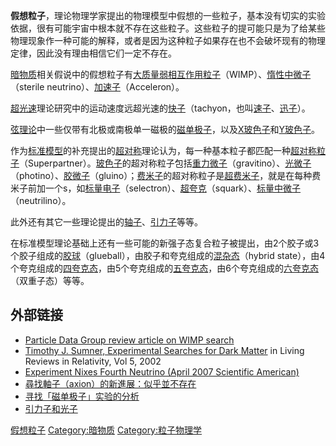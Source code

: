 {{Expand|time=2008-09-05}}

'''假想粒子'''，理论物理学家提出的物理模型中假想的一些粒子，基本没有切实的实验依据，很有可能宇宙中根本就不存在这些粒子。这些粒子的提可能只是为了给某些物理现象作一种可能的解释，或者是因为这种粒子如果存在也不会破坏现有的物理定律，因此没有理由相信它们一定不存在。

[[暗物质|暗物质]]相关假说中的假想粒子有[[大质量弱相互作用粒子|大质量弱相互作用粒子]]（WIMP）、[[惰性中微子|惰性中微子]]（sterile neutrino）、[[加速子|加速子]]（Acceleron）。

[[超光速|超光速]]理论研究中的运动速度远超光速的[[快子|快子]]（tachyon，也叫[[速子|速子]]、[[迅子|迅子]]）。

[[弦理论|弦理论]]中一些仅带有北极或南极单一磁极的[[磁单极子|磁单极子]]，以及[[X玻色子|X玻色子]]和[[Y玻色子|Y玻色子]]。

作为[[标准模型|标准模型]]的补充提出的[[超对称|超对称]]理论认为，每一种基本粒子都匹配一种[[超对称粒子|超对称粒子]]（Superpartner）。[[玻色子|玻色子]]的超对称粒子包括[[重力微子|重力微子]]（gravitino）、[[光微子|光微子]]（photino）、[[胶微子|胶微子]]（gluino）；[[费米子|费米子]]的超对称粒子是[[超费米子|超费米子]]，就是在每种费米子前加一个s，如[[标量电子|标量电子]]（selectron）、[[超夸克|超夸克]]（squark）、[[标量中微子|标量中微子]]（neutrilino）。

此外还有其它一些理论提出的[[轴子|轴子]]、[[引力子|引力子]]等等。

在标准模型理论基础上还有一些可能的新强子态复合粒子被提出，由2个胶子或3个胶子组成的[[胶球|胶球]]（glueball），由胶子和夸克组成的[[混杂态|混杂态]]（hybrid state），由4个夸克组成的[[四夸克态|四夸克态]]，由5个夸克组成的[[五夸克态|五夸克态]]，由6个夸克组成的[[六夸克态|六夸克态]]（双重子态）等等。

==外部链接==
*[http://pdg.lbl.gov/2004/listings/s030.pdf Particle Data Group review article on WIMP search] {{Wayback|url=http://pdg.lbl.gov/2004/listings/s030.pdf |date=20081217161547 }}
*[https://web.archive.org/web/20061020063709/http://relativity.livingreviews.org/Articles/lrr-2002-4/index.html Timothy J. Sumner, Experimental Searches for Dark Matter] in Living Reviews in Relativity, Vol 5, 2002
*[http://www.sciam.com/article.cfm?articleid=E73C8DC4-E7F2-99DF-3A9288CB19A810BB&chanId=sa026 Experiment Nixes Fourth Neutrino (April 2007 Scientific American)] {{Wayback|url=http://www.sciam.com/article.cfm?articleid=E73C8DC4-E7F2-99DF-3A9288CB19A810BB&chanId=sa026 |date=20071012141938 }}
*[https://web.archive.org/web/20071012061343/http://www.sciscape.org/news_detail.php?news_id=2271 尋找軸子（axion）的新進展：似乎並不存在]
*[https://web.archive.org/web/20071008151529/http://www.stg.tc.cn/webs/jks/gjepd/Article_Show.asp?ArticleID=333 寻找「磁单极子」实验的分析]
*[https://web.archive.org/web/20070928155439/http://abctsau.org/doc/RelationshipGravitonPhoton.html 引力子和光子]

{{particles}}

[[Category:假想粒子|]]
[[Category:暗物质|Category:暗物质]]
[[Category:粒子物理学|Category:粒子物理学]]